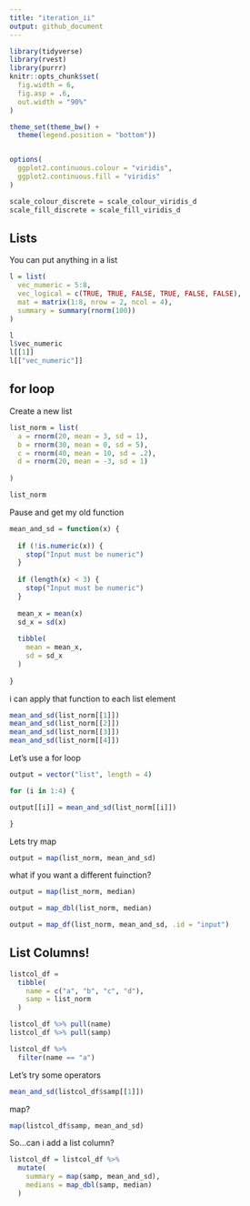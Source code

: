 ```yaml
---
title: "iteration_ii"
output: github_document
---
```


```r
library(tidyverse)
library(rvest)
library(purrr)
knitr::opts_chunk$set(
  fig.width = 6,
  fig.asp = .6,
  out.width = "90%"
)

theme_set(theme_bw() +
  theme(legend.position = "bottom"))


options(
  ggplot2.continuous.colour = "viridis",
  ggplot2.continuous.fill = "viridis"
)

scale_colour_discrete = scale_colour_viridis_d
scale_fill_discrete = scale_fill_viridis_d
```

## Lists

You can put anything in a list

```r
l = list(
  vec_numeric = 5:8,
  vec_logical = c(TRUE, TRUE, FALSE, TRUE, FALSE, FALSE),
  mat = matrix(1:8, nrow = 2, ncol = 4),
  summary = summary(rnorm(100))
)
```

```r
l
l$vec_numeric
l[[1]]
l[["vec_numeric"]]
```

## for loop 

Create a new list

```r
list_norm = list(
  a = rnorm(20, mean = 3, sd = 1),
  b = rnorm(30, mean = 0, sd = 5),
  c = rnorm(40, mean = 10, sd = .2),
  d = rnorm(20, mean = -3, sd = 1)
  
)
```

```r
list_norm
```

Pause and get my old function

```r
mean_and_sd = function(x) {
  
  if (!is.numeric(x)) {
    stop("Input must be numeric")
  }
  
  if (length(x) < 3) {
    stop("Input must be numeric")
  }
  
  mean_x = mean(x)
  sd_x = sd(x)
  
  tibble(
    mean = mean_x,
    sd = sd_x
  )
  
}
```


i can apply that function to each list element

```r
mean_and_sd(list_norm[[1]])
mean_and_sd(list_norm[[2]])
mean_and_sd(list_norm[[3]])
mean_and_sd(list_norm[[4]])

```


Let's use a for loop

```r
output = vector("list", length = 4)

for (i in 1:4) {

output[[i]] = mean_and_sd(list_norm[[i]])

}
```

Lets try map

```r
output = map(list_norm, mean_and_sd)
```

what if you want a different fuinction?

```r
output = map(list_norm, median)
```

```r
output = map_dbl(list_norm, median)
```


```r
output = map_df(list_norm, mean_and_sd, .id = "input")
```


## List Columns!

```r
listcol_df =
  tibble(
    name = c("a", "b", "c", "d"),
    samp = list_norm
  )
```

```r
listcol_df %>% pull(name)
listcol_df %>% pull(samp)

listcol_df %>% 
  filter(name == "a")
```

Let's try some operators

```r
mean_and_sd(listcol_df$samp[[1]])
```

map?

```r
map(listcol_df$samp, mean_and_sd)
```

So...can i add a list column?

```r
listcol_df = listcol_df %>% 
  mutate(
    summary = map(samp, mean_and_sd),
    medians = map_dbl(samp, median)
  )
```

